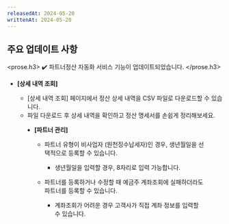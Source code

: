 ```yaml
---
releasedAt: 2024-05-20
writtenAt: 2024-05-20
---
```




## 주요 업데이트 사항

<prose.h3>
  ✔️ 파트너정산 자동화 서비스 기능이 업데이트되었습니다.
</prose.h3>

- **\[상세 내역 조회]**

  - \[상세 내역 조회] 페이지에서 정산 상세 내역을 CSV 파일로 다운로드할 수 있습니다.
  - 파일 다운로드 후 상세 내역을 확인하고 정산 명세서를 손쉽게 정리해보세요.

<Figure src={Image1} />

- **\[파트너 관리]**

  - 파트너 유형이 비사업자 (원천징수납세자)인 경우, 생년월일을 선택적으로 등록할 수 있습니다.
    - 생년월일을 입력할 경우, 8자리로 입력 가능합니다.

  - 파트너를 등록하거나 수정할 때 예금주 계좌조회에 실패하더라도 파트너를 등록할 수 있습니다.
    - 계좌조회가 어려운 경우 고객사가 직접 계좌 정보를 입력할 수 있습니다.
